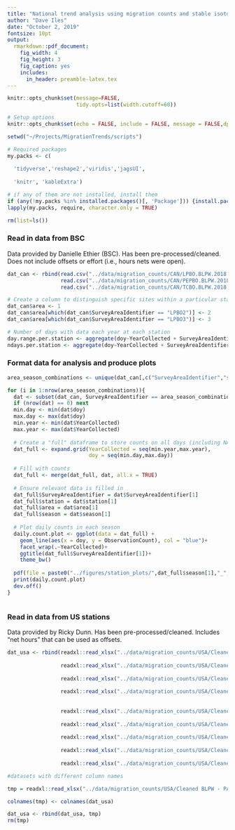 ```yaml
---
title: "National trend analysis using migration counts and stable isotopes"
author: "Dave Iles"
date: "October 2, 2019"
fontsize: 10pt
output:
  rmarkdown::pdf_document:
    fig_width: 4
    fig_height: 3
    fig_caption: yes        
    includes:  
      in_header: preamble-latex.tex
---
```


```r
knitr::opts_chunk$set(message=FALSE, 
                      tidy.opts=list(width.cutoff=60)) 
```

```r
# Setup options
knitr::opts_chunk$set(echo = FALSE, include = FALSE, message = FALSE,dpi=300)

setwd("~/Projects/MigrationTrends/scripts")

# Required packages
my.packs <- c(
  
  'tidyverse','reshape2','viridis','jagsUI',
  
  'knitr', 'kableExtra')

# if any of them are not installed, install them
if (any(!my.packs %in% installed.packages()[, 'Package'])) {install.packages(my.packs[which(!my.packs %in% installed.packages()[, 'Package'])],dependencies = TRUE)}
lapply(my.packs, require, character.only = TRUE)

rm(list=ls())

```

### Read in data from BSC

Data provided by Danielle Ethier (BSC).  Has been pre-processed/cleaned.  Does not include offsets or effort (i.e., hours nets were open).

```r
dat_can <- rbind(read.csv("../data/migration_counts/CAN/LPBO.BLPW.2018.csv") %>% add_column(., station = "LPBO"),
                 read.csv("../data/migration_counts/CAN/PEPBO.BLPW.2018.csv") %>% add_column(., station = "PEPBO"),
                 read.csv("../data/migration_counts/CAN/TCBO.BLPW.2018.csv") %>% add_column(., station = "TCBO"))

# Create a column to distinguish specific sites within a particular station
dat_can$area <- 1
dat_can$area[which(dat_can$SurveyAreaIdentifier == "LPBO2")] <- 2
dat_can$area[which(dat_can$SurveyAreaIdentifier == "LPBO3")] <- 3

# Number of days with data each year at each station
day.range.per.station <- aggregate(doy~YearCollected + SurveyAreaIdentifier + season, data = dat_can, FUN = range)
ndays.per.station <- aggregate(doy~YearCollected + SurveyAreaIdentifier + season, data = dat_can, FUN = length)
```

### Format data for analysis and produce plots
```r
area_season_combinations <- unique(dat_can[,c("SurveyAreaIdentifier","season")])

for (i in 1:nrow(area_season_combinations)){
  dat <- subset(dat_can, SurveyAreaIdentifier == area_season_combinations$SurveyAreaIdentifier[i] & season == area_season_combinations$season[i])
  if (nrow(dat) == 0) next
  min.day <- min(dat$doy)
  max.day <- max(dat$doy)
  min.year <- min(dat$YearCollected)
  max.year <- max(dat$YearCollected)
  
  # Create a "full" dataframe to store counts on all days (including NAs)
  dat_full <- expand.grid(YearCollected = seq(min.year,max.year),
                          doy = seq(min.day,max.day))
  
  # Fill with counts
  dat_full <- merge(dat_full, dat, all.x = TRUE)
  
  # Ensure relevant data is filled in
  dat_full$SurveyAreaIdentifier = dat$SurveyAreaIdentifier[1]
  dat_full$station = dat$station[1]
  dat_full$area = dat$area[1]
  dat_full$season = dat$season[1]
  
  # Plot daily counts in each season
  daily.count.plot <- ggplot(data = dat_full) +
    geom_line(aes(x = doy, y = ObservationCount), col = "blue")+
    facet_wrap(.~YearCollected)+
    ggtitle(dat_full$SurveyAreaIdentifier[1])+
    theme_bw()
  
  pdf(file = paste0("../figures/station_plots/",dat_full$season[1],"_",dat_full$SurveyAreaIdentifier,".pdf"), width = 20,height=10)
  print(daily.count.plot)
  dev.off()
}
```

```r

```


### Read in data from US stations

Data provided by Ricky Dunn.  Has been pre-processed/cleaned.  Includes "net hours" that can be used as offsets.

```r
dat_usa <- rbind(readxl::read_xlsx("../data/migration_counts/USA/Cleaned BLPW - AIMS spring.xlsx") %>% as.data.frame() %>% add_column(., season = "Spring"),
                 
                 readxl::read_xlsx("../data/migration_counts/USA/Cleaned BLPW - BIBS fall.xlsx") %>% as.data.frame() %>% add_column(., season = "Fall"),
                 
                 readxl::read_xlsx("../data/migration_counts/USA/Cleaned BLPW - BSBO fall.xlsx") %>% as.data.frame() %>% add_column(., season = "Fall"),
                 
                 readxl::read_xlsx("../data/migration_counts/USA/Cleaned BLPW - BSBO spring.xlsx") %>% as.data.frame() %>% add_column(., season = "Spring"),
                 
                 
                 readxl::read_xlsx("../data/migration_counts/USA/Cleaned BLPW - FBBS spring.xlsx") %>% as.data.frame() %>% add_column(., season = "Spring"),
                 
                 readxl::read_xlsx("../data/migration_counts/USA/Cleaned BLPW - MCCS fall.xlsx") %>% as.data.frame() %>% add_column(., season = "Fall"),
                 
                 readxl::read_xlsx("../data/migration_counts/USA/Cleaned BLPW - MCCS spring.xlsx") %>% as.data.frame() %>% add_column(., season = "Spring"),
                 
                 readxl::read_xlsx("../data/migration_counts/USA/Cleaned BLPW - FBBS fall.xlsx") %>% as.data.frame() %>% add_column(., season = "Fall"),
                 
                 readxl::read_xlsx("../data/migration_counts/USA/Cleaned BLPW - KWRS fall.xlsx") %>% as.data.frame() %>% add_column(., season = "Fall"))

#datasets with different column names

tmp = readxl::read_xlsx("../data/migration_counts/USA/Cleaned BLPW - PARC fall.xlsx") %>% as.data.frame() %>% add_column(., season = "Fall")

colnames(tmp) <- colnames(dat_usa)

dat_usa <- rbind(dat_usa, tmp)
rm(tmp)               

```

